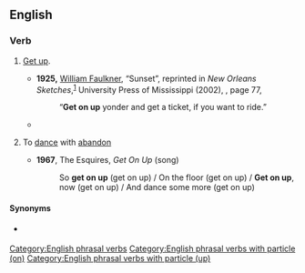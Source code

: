 ==English==

===Verb===
{{en-verb|get<,,got,got[UK]:gotten[US]> on up}}

# {{lb|en|colloquial}} [[get up|Get up]].
#* '''1925,''' [[w:William Faulkner|William Faulkner]], “Sunset”, reprinted in ''New Orleans Sketches'',<sup>[http://books.google.com/books?id=1y3ZEGIGqzYC]</sup> University Press of Mississippi (2002), {{ISBN|1-57806-471-6}}, page 77,
#*: “'''Get on up''' yonder and get a ticket, if you want to ride.”
#* {{quote-text|en|year=1943|author={{w|Ernie Pyle}}|title=Here is Your War|page=167|passage=All morning I tried to '''get on up''' where the tanks were [...].}}
# {{lb|en|colloquial}} To [[dance]] with [[abandon]]
#* '''1967''', The Esquires, ''Get On Up'' (song)
#*: So '''get on up''' (get on up) / On the floor (get on up) / '''Get on up''', now (get on up) / And dance some more (get on up)

====Synonyms====
* {{sense|dance with abandon}} {{l|en|get down}}

[[Category:English phrasal verbs]]
[[Category:English phrasal verbs with particle (on)]]
[[Category:English phrasal verbs with particle (up)]]